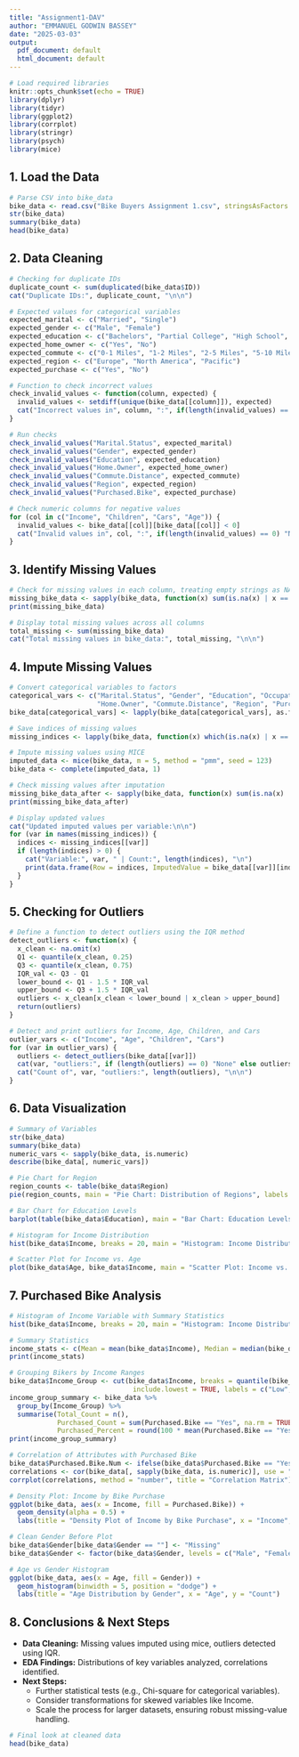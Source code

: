 ```yaml
---
title: "Assignment1-DAV"
author: "EMMANUEL GODWIN BASSEY"
date: "2025-03-03"
output:
  pdf_document: default
  html_document: default
---
```


```r
# Load required libraries
knitr::opts_chunk$set(echo = TRUE)
library(dplyr)
library(tidyr)
library(ggplot2)
library(corrplot)
library(stringr)
library(psych)
library(mice)
```

## 1. Load the Data

```r
# Parse CSV into bike_data
bike_data <- read.csv("Bike Buyers Assignment 1.csv", stringsAsFactors = FALSE)
str(bike_data)
summary(bike_data)
head(bike_data)
```

## 2. Data Cleaning
```r
# Checking for duplicate IDs
duplicate_count <- sum(duplicated(bike_data$ID))
cat("Duplicate IDs:", duplicate_count, "\n\n")

# Expected values for categorical variables
expected_marital <- c("Married", "Single")
expected_gender <- c("Male", "Female")
expected_education <- c("Bachelors", "Partial College", "High School", "Graduate Degree", "Partial High School")
expected_home_owner <- c("Yes", "No")
expected_commute <- c("0-1 Miles", "1-2 Miles", "2-5 Miles", "5-10 Miles", "10+ Miles")
expected_region <- c("Europe", "North America", "Pacific")
expected_purchase <- c("Yes", "No")

# Function to check incorrect values
check_invalid_values <- function(column, expected) {
  invalid_values <- setdiff(unique(bike_data[[column]]), expected)
  cat("Incorrect values in", column, ":", if(length(invalid_values) == 0) "None" else invalid_values, "\n")
}

# Run checks
check_invalid_values("Marital.Status", expected_marital)
check_invalid_values("Gender", expected_gender)
check_invalid_values("Education", expected_education)
check_invalid_values("Home.Owner", expected_home_owner)
check_invalid_values("Commute.Distance", expected_commute)
check_invalid_values("Region", expected_region)
check_invalid_values("Purchased.Bike", expected_purchase)

# Check numeric columns for negative values
for (col in c("Income", "Children", "Cars", "Age")) {
  invalid_values <- bike_data[[col]][bike_data[[col]] < 0]
  cat("Invalid values in", col, ":", if(length(invalid_values) == 0) "None" else invalid_values, "\n")
}
```

## 3. Identify Missing Values

```r
# Check for missing values in each column, treating empty strings as NA
missing_bike_data <- sapply(bike_data, function(x) sum(is.na(x) | x == ""))
print(missing_bike_data)

# Display total missing values across all columns
total_missing <- sum(missing_bike_data)
cat("Total missing values in bike_data:", total_missing, "\n\n")
```

## 4. Impute Missing Values

```r
# Convert categorical variables to factors
categorical_vars <- c("Marital.Status", "Gender", "Education", "Occupation", 
                      "Home.Owner", "Commute.Distance", "Region", "Purchased.Bike")
bike_data[categorical_vars] <- lapply(bike_data[categorical_vars], as.factor)

# Save indices of missing values
missing_indices <- lapply(bike_data, function(x) which(is.na(x) | x == ""))

# Impute missing values using MICE
imputed_data <- mice(bike_data, m = 5, method = "pmm", seed = 123)
bike_data <- complete(imputed_data, 1)

# Check missing values after imputation
missing_bike_data_after <- sapply(bike_data, function(x) sum(is.na(x) | x == ""))
print(missing_bike_data_after)

# Display updated values
cat("Updated imputed values per variable:\n\n")
for (var in names(missing_indices)) {
  indices <- missing_indices[[var]]
  if (length(indices) > 0) {
    cat("Variable:", var, " | Count:", length(indices), "\n")
    print(data.frame(Row = indices, ImputedValue = bike_data[[var]][indices]))
  }
}
```

## 5. Checking for Outliers

```r
# Define a function to detect outliers using the IQR method
detect_outliers <- function(x) {
  x_clean <- na.omit(x)
  Q1 <- quantile(x_clean, 0.25)
  Q3 <- quantile(x_clean, 0.75)
  IQR_val <- Q3 - Q1
  lower_bound <- Q1 - 1.5 * IQR_val
  upper_bound <- Q3 + 1.5 * IQR_val
  outliers <- x_clean[x_clean < lower_bound | x_clean > upper_bound]
  return(outliers)
}

# Detect and print outliers for Income, Age, Children, and Cars
outlier_vars <- c("Income", "Age", "Children", "Cars")
for (var in outlier_vars) {
  outliers <- detect_outliers(bike_data[[var]])
  cat(var, "outliers:", if (length(outliers) == 0) "None" else outliers, "\n")
  cat("Count of", var, "outliers:", length(outliers), "\n\n")
}
```

## 6. Data Visualization

```r
# Summary of Variables
str(bike_data)
summary(bike_data)
numeric_vars <- sapply(bike_data, is.numeric)
describe(bike_data[, numeric_vars])

# Pie Chart for Region
region_counts <- table(bike_data$Region)
pie(region_counts, main = "Pie Chart: Distribution of Regions", labels = paste(names(region_counts), "(", region_counts, ")"))

# Bar Chart for Education Levels
barplot(table(bike_data$Education), main = "Bar Chart: Education Levels", xlab = "Education Level", ylab = "Frequency", col = "skyblue", las = 2)

# Histogram for Income Distribution
hist(bike_data$Income, breaks = 20, main = "Histogram: Income Distribution", xlab = "Income", ylab = "Frequency", col = "red")

# Scatter Plot for Income vs. Age
plot(bike_data$Age, bike_data$Income, main = "Scatter Plot: Income vs. Age", xlab = "Age", ylab = "Income", pch = 19, col = "blue")
```

## 7. Purchased Bike Analysis

```r
# Histogram of Income Variable with Summary Statistics
hist(bike_data$Income, breaks = 20, main = "Histogram: Income Distribution", xlab = "Income", ylab = "Frequency", col = "lightblue")

# Summary Statistics
income_stats <- c(Mean = mean(bike_data$Income), Median = median(bike_data$Income), Variance = var(bike_data$Income))
print(income_stats)

# Grouping Bikers by Income Ranges
bike_data$Income_Group <- cut(bike_data$Income, breaks = quantile(bike_data$Income, probs = c(0, 0.33, 0.66, 1), na.rm = TRUE),
                               include.lowest = TRUE, labels = c("Low", "Medium", "High"))
income_group_summary <- bike_data %>% 
  group_by(Income_Group) %>% 
  summarise(Total_Count = n(),
            Purchased_Count = sum(Purchased.Bike == "Yes", na.rm = TRUE),
            Purchased_Percent = round(100 * mean(Purchased.Bike == "Yes", na.rm = TRUE), 2))
print(income_group_summary)

# Correlation of Attributes with Purchased Bike
bike_data$Purchased.Bike.Num <- ifelse(bike_data$Purchased.Bike == "Yes", 1, 0)
correlations <- cor(bike_data[, sapply(bike_data, is.numeric)], use = "complete.obs")
corrplot(correlations, method = "number", title = "Correlation Matrix")

# Density Plot: Income by Bike Purchase
ggplot(bike_data, aes(x = Income, fill = Purchased.Bike)) +
  geom_density(alpha = 0.5) +
  labs(title = "Density Plot of Income by Bike Purchase", x = "Income", y = "Density")

# Clean Gender Before Plot
bike_data$Gender[bike_data$Gender == ""] <- "Missing"
bike_data$Gender <- factor(bike_data$Gender, levels = c("Male", "Female", "Missing"))

# Age vs Gender Histogram
ggplot(bike_data, aes(x = Age, fill = Gender)) +
  geom_histogram(binwidth = 5, position = "dodge") +
  labs(title = "Age Distribution by Gender", x = "Age", y = "Count")

```

## 8. Conclusions & Next Steps

- **Data Cleaning:** Missing values imputed using mice, outliers detected using IQR.
- **EDA Findings:** Distributions of key variables analyzed, correlations identified.
- **Next Steps:**
  - Further statistical tests (e.g., Chi-square for categorical variables).
  - Consider transformations for skewed variables like Income.
  - Scale the process for larger datasets, ensuring robust missing-value handling.

```r
# Final look at cleaned data
head(bike_data)
```
